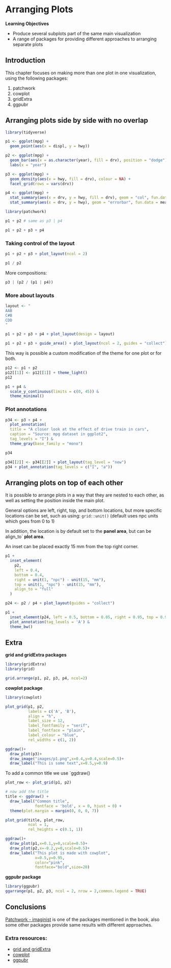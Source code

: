 # Arranging Plots


**Learning Objectives**

- Produce several subplots part of the same main visualization
- A range of packages for providing different approaches to arranging separate plots



## Introduction

This chapter focuses on making more than one plot in one visualization, using the following packages:

1. patchwork
2. cowplot
3. gridExtra
4. ggpubr


## Arranging plots side by side with no overlap

```r
library(tidyverse)
```


```r
p1 <- ggplot(mpg) + 
  geom_point(aes(x = displ, y = hwy))

p2 <- ggplot(mpg) + 
  geom_bar(aes(x = as.character(year), fill = drv), position = "dodge") + 
  labs(x = "year")

p3 <- ggplot(mpg) + 
  geom_density(aes(x = hwy, fill = drv), colour = NA) + 
  facet_grid(rows = vars(drv))

p4 <- ggplot(mpg) + 
  stat_summary(aes(x = drv, y = hwy, fill = drv), geom = "col", fun.data = mean_se) +
  stat_summary(aes(x = drv, y = hwy), geom = "errorbar", fun.data = mean_se, width = 0.5)
```


```r
library(patchwork)

p1 + p2 # same as p3 | p4
```

```r
p1 + p2 + p3 + p4
```


### Taking control of the layout

```r
p1 + p2 + p3 + plot_layout(ncol = 2)
```

```r
p1 / p2
```

More compositions:
```r
p3 | (p2 / (p1 | p4))
```

### More about layouts

```r
layout <- "
AAB
C#B
CDD
"

p1 + p2 + p3 + p4 + plot_layout(design = layout)
```

```r
p1 + p2 + p3 + guide_area() + plot_layout(ncol = 2, guides = "collect")
```


This way is possible a custom modification of the theme for one plot or for both.
```r
p12 <- p1 + p2
p12[[1]] <- p12[[1]] + theme_light()
p12
```

```r
p1 + p4 & 
  scale_y_continuous(limits = c(0, 45)) & 
  theme_minimal()
```

### Plot annotations
```r
p34 <- p3 + p4 + 
  plot_annotation(
  title = "A closer look at the effect of drive train in cars",
  caption = "Source: mpg dataset in ggplot2",
  tag_levels = "I") &
  theme_gray(base_family = "mono")

p34
```

```r
p34[[2]] <- p34[[2]] + plot_layout(tag_level = "new")
p34 + plot_annotation(tag_levels = c("I", "a"))
```


## Arranging plots on top of each other

It is possible to arrange plots in a way that they are nested to each other, as well as setting the position inside the main plot.

General options are left, right, top, and bottom locations, but more specific locations can be set, such as using: `grid::unit()` (default uses npc units which goes from 0 to 1)

In addition, the location is by default set to the **panel area**, but can be align_to` **plot area**. 

An inset can be placed exactly 15 mm from the top right corner.

```r
p1 + 
  inset_element(
    p2, 
    left = 0.4, 
    bottom = 0.4, 
    right = unit(1, "npc") - unit(15, "mm"), 
    top = unit(1, "npc") - unit(15, "mm"),
    align_to = "full"
  )
```

```r
p24 <- p2 / p4 + plot_layout(guides = "collect")

p1 + 
  inset_element(p24, left = 0.5, bottom = 0.05, right = 0.95, top = 0.9)  +
  plot_annotation(tag_levels = 'A') & 
  theme_bw()
```



## Extra

**grid and gridExtra packages**
```r
library(gridExtra)
library(grid)

grid.arrange(p1, p2, p3, p4, ncol=2)
```


**cowplot package**
```r
library(cowplot)

plot_grid(p1, p2, 
          labels = c('A', 'B'),
          align = "h",
          label_size = 12,
          label_fontfamily = "serif",
          label_fontface = "plain",
          label_colour = "blue",
          rel_widths = c(1, 2))
```


```r
ggdraw()+
  draw_plot(p3)+
  draw_image("images/p1.png",x=0.4,y=0.4,scale=0.5)+
  draw_label("This is some text",x=0.5,y=0.9)
```



To add a common title we use `ggdraw()
```r
plot_row <- plot_grid(p1, p2)

# now add the title
title <- ggdraw() + 
  draw_label("Common title", 
             fontface = 'bold', x = 0, hjust = 0) +
  theme(plot.margin = margin(0, 0, 0, 7))

plot_grid(title, plot_row,
          ncol = 1,
          rel_heights = c(0.1, 1))
```

```r
ggdraw()+
  draw_plot(p1,x=0.1,y=0,scale=0.5)+
  draw_plot(p2,x=-0.2,y=0,scale=0.5)+
  draw_label("This plot is made with cowplot",
             x=0.5,y=0.95,
             color="pink",
             fontface="bold",size=20)
```

**ggpubr package**
```r
library(ggpubr)
ggarrange(p1, p2, p3, ncol = 2, nrow = 2,common.legend = TRUE)
```


## Conclusions


[Patchwork - imaginist](https://patchwork.data-imaginist.com/) is one of the packages mentioned in the book, also some other packages provide same results with different approaches. 

### Extra resources:

- [grid and gridExtra](https://cran.r-project.org/web/packages/gridExtra/vignettes/arrangeGrob.html)
- [cowplot](https://wilkelab.org/cowplot/articles/plot_grid.html)
- [ggpubr](https://rpkgs.datanovia.com/ggpubr/reference/ggarrange.html)
